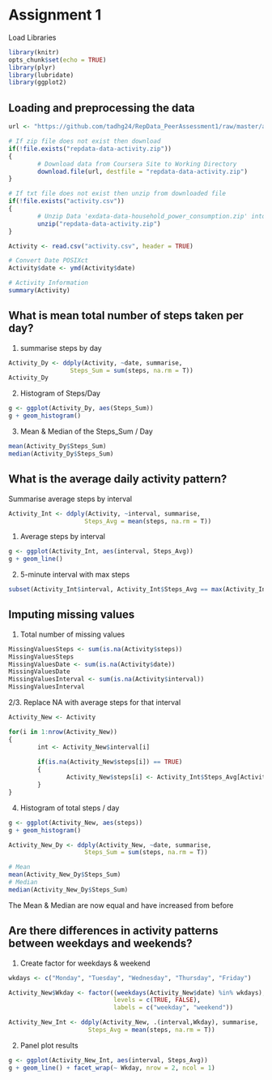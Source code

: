 # Assignment 1
Load Libraries

```{r}
library(knitr)
opts_chunk$set(echo = TRUE)
library(plyr)
library(lubridate)
library(ggplot2)
```

## Loading and preprocessing the data


```{r}
url <- "https://github.com/tadhg24/RepData_PeerAssessment1/raw/master/activity.zip"

# If zip file does not exist then download
if(!file.exists("repdata-data-activity.zip"))
{
        # Download data from Coursera Site to Working Directory
        download.file(url, destfile = "repdata-data-activity.zip")      
}

# If txt file does not exist then unzip from downloaded file
if(!file.exists("activity.csv"))
{
        # Unzip Data 'exdata-data-household_power_consumption.zip' into working directory
        unzip("repdata-data-activity.zip")      
}

Activity <- read.csv("activity.csv", header = TRUE)

# Convert Date POSIXct
Activity$date <- ymd(Activity$date)

# Activity Information
summary(Activity)
```


## What is mean total number of steps taken per day?

1. summarise steps by day
```{r}
Activity_Dy <- ddply(Activity, ~date, summarise,
                 Steps_Sum = sum(steps, na.rm = T))
Activity_Dy
```

2. Histogram of Steps/Day
```{r}
g <- ggplot(Activity_Dy, aes(Steps_Sum))
g + geom_histogram()
```

3. Mean & Median of the Steps_Sum / Day
```{r}
mean(Activity_Dy$Steps_Sum)
median(Activity_Dy$Steps_Sum)
```


## What is the average daily activity pattern?

Summarise average steps by interval
```{r}
Activity_Int <- ddply(Activity, ~interval, summarise,
                     Steps_Avg = mean(steps, na.rm = T))
```

1. Average steps by interval
```{r}
g <- ggplot(Activity_Int, aes(interval, Steps_Avg))
g + geom_line()
```

2. 5-minute interval with max steps
```{r}
subset(Activity_Int$interval, Activity_Int$Steps_Avg == max(Activity_Int$Steps_Avg, na.rm = T))
```


## Imputing missing values


1. Total number of missing values
```{r}
MissingValuesSteps <- sum(is.na(Activity$steps))
MissingValuesSteps
MissingValuesDate <- sum(is.na(Activity$date))
MissingValuesDate
MissingValuesInterval <- sum(is.na(Activity$interval))
MissingValuesInterval
```

2/3. Replace NA with average steps for that interval
```{r}
Activity_New <- Activity

for(i in 1:nrow(Activity_New))
{
        int <- Activity_New$interval[i]
        
        if(is.na(Activity_New$steps[i]) == TRUE)
        {
                Activity_New$steps[i] <- Activity_Int$Steps_Avg[Activity_Int$interval == int]
        }
}
```

4. Histogram of total steps / day
```{r}
g <- ggplot(Activity_New, aes(steps))
g + geom_histogram()
```
```{r}
Activity_New_Dy <- ddply(Activity_New, ~date, summarise,
                     Steps_Sum = sum(steps, na.rm = T))

# Mean
mean(Activity_New_Dy$Steps_Sum)
# Median
median(Activity_New_Dy$Steps_Sum)
```

The Mean & Median are now equal and have increased from before


## Are there differences in activity patterns between weekdays and weekends?

1. Create factor for weekdays & weekend
```{r}
wkdays <- c("Monday", "Tuesday", "Wednesday", "Thursday", "Friday")

Activity_New$Wkday <- factor((weekdays(Activity_New$date) %in% wkdays),
                             levels = c(TRUE, FALSE),
                             labels = c("weekday", "weekend"))

Activity_New_Int <- ddply(Activity_New, .(interval,Wkday), summarise,
                      Steps_Avg = mean(steps, na.rm = T))
```

2. Panel plot results
```{r}
g <- ggplot(Activity_New_Int, aes(interval, Steps_Avg))
g + geom_line() + facet_wrap(~ Wkday, nrow = 2, ncol = 1)
```
